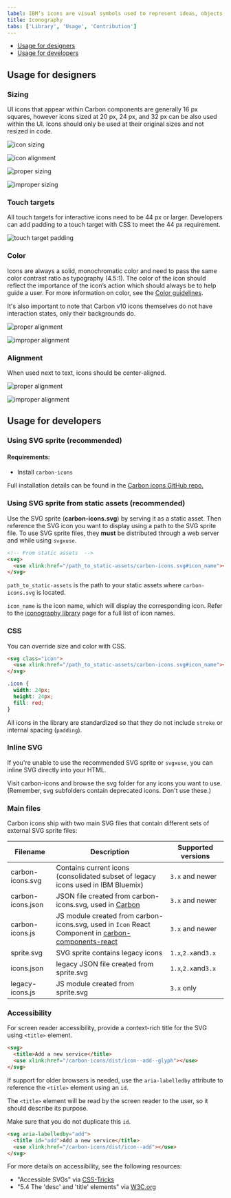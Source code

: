 ```yaml
---
label: IBM’s icons are visual symbols used to represent ideas, objects, or actions. They communicate messages at a glance, afford interactivity, and draw attention to important information.
title: Iconography
tabs: ['Library', 'Usage', 'Contribution']
---
```


<AnchorLinks>

- [Usage for designers](#usage-for-designers)
- [Usage for developers](#usage-for-developers)

</AnchorLinks>

## Usage for designers

### Sizing

UI icons that appear within Carbon components are generally 16 px squares, however icons sized at 20 px, 24 px, and 32 px can be also used within the UI. Icons should only be used at their original sizes and not resized in code.

<ImageComponent  cols="12">

![icon sizing](images/iconography_usage_sizing-alt.svg)

</ImageComponent>

<ImageComponent cols="12" caption="16 px and 20 px icons are optimized to feel balanced when paired with 14pt and 16pt IBM Plex. Use 24 px and 32 px when larger icons are needed.">

![icon alignment](images/iconography-usage-sizing-2.svg)

</ImageComponent>

<Row>
<Column offsetLg="4" md="4" lg="4">
  <DoDontExample
    correct
    label="Do use the correct icon size with IBM Plex.">

![proper sizing](images/iconography-usage-sizing-3.svg)

  </DoDontExample>
</Column>
<Column md="4" lg="4" >
  <DoDontExample label="Don’t alter the icon-text size ratio.">

![improper sizing](images/iconography-usage-sizing-4.svg)

  </DoDontExample>
</Column>
</Row>

### Touch targets

All touch targets for interactive icons need to be 44 px or larger. Developers can add padding to a touch target with CSS to meet the 44 px requirement.

<ImageComponent  cols="4">

![touch target padding](images/iconography-usage-padding-6.svg)

</ImageComponent>

### Color

Icons are always a solid, monochromatic color and need to pass the same color contrast ratio as typography (4.5:1). The color of the icon should reflect the importance of the icon’s action which should always be to help guide a user. For more information on color, see the [Color guidelines](/guidelines/color).

It's also important to note that Carbon v10 icons themselves do not have interaction states, only their backgrounds do.

<Row>
<Column offsetLg="4" md="4" lg="4">
  <DoDontExample
    correct
    label="Do match your icon color with your text color when pairing them.">

![proper alignment](images/iconography-color-01.png)

  </DoDontExample>
</Column>
<Column md="4" lg="4" >
  <DoDontExample label="Don’t use different colors for text and icons.">

![improper alignment](images/iconography-color-02.png)

  </DoDontExample>
</Column>
</Row>

### Alignment

When used next to text, icons should be center-aligned.

<Row>
<Column offsetLg="4" md="4" lg="4">
  <DoDontExample
    correct
    label="Do center-align icons when they’re next to text.">

![proper alignment](images/iconography-usage-sizing-5.svg)

  </DoDontExample>
</Column>
<Column md="4" lg="4" >
  <DoDontExample label="Don’t baseline-align icons to the text.">

![improper alignment](images/iconography-usage-sizing-6.svg)

  </DoDontExample>
</Column>
</Row>

## Usage for developers

### Using SVG sprite (recommended)

#### Requirements:

- Install `carbon-icons`

<p>Full installation details can be found in the <a href="https://github.com/ibm/carbon-icons" target="blank">Carbon icons GitHub repo.</a></p>

### Using SVG sprite from static assets (recommended)

Use the SVG sprite (**carbon-icons.svg**) by serving it as a static asset.
Then reference the SVG icon you want to display using a path to the SVG sprite file.
To use SVG sprite files, they **must** be distributed through a web server and while using `svgxuse`.

```html
<!-- From static assets  -->
<svg>
  <use xlink:href="/path_to_static-assets/carbon-icons.svg#icon_name"></use>
</svg>
```

`path_to_static-assets` is the path to your static assets where `carbon-icons.svg` is located.

`icon_name` is the icon name, which will display the corresponding icon. Refer to the [iconography library]("/guidelines/iconography") page for a full list of icon names.

### CSS

You can override size and color with CSS.

```html
<svg class="icon">
  <use xlink:href="/path_to_static-assets/carbon-icons.svg#icon_name"></use>
</svg>
```

```css
.icon {
  width: 24px;
  height: 24px;
  fill: red;
}
```

All icons in the library are standardized so that they do not include `stroke` or internal spacing (`padding`).

### Inline SVG

If you're unable to use the recommended SVG sprite or `svgxuse`, you can inline SVG directly into your HTML.

Visit carbon-icons and browse the svg folder for any icons you want to use. (Remember, svg subfolders contain deprecated icons. Don't use these.)

### Main files

Carbon icons ship with two main SVG files that contain different sets of external SVG sprite files:

| Filename          | Description                                                                                             | Supported versions  |
| ----------------- | ------------------------------------------------------------------------------------------------------- | ------------------- |
| carbon-icons.svg  | Contains current icons (consolidated subset of legacy icons used in IBM Bluemix)                        | `3.x` and newer     |
| carbon-icons.json | JSON file created from carbon-icons.svg, used in [Carbon](/guidelines/iconography/library)              | `3.x` and newer     |
| carbon-icons.js   | JS module created from carbon-icons.svg, used in `Icon` React Component in [carbon-components-react](#) | `3.x` and newer     |
| sprite.svg        | SVG sprite contains legacy icons                                                                        | `1.x`,`2.x`and`3.x` |
| icons.json        | legacy JSON file created from sprite.svg                                                                | `1.x`,`2.x`and`3.x` |
| legacy-icons.js   | JS module created from sprite.svg                                                                       | `3.x` only          |

### Accessibility

For screen reader accessibility, provide a context-rich title for the SVG using `<title>` element.

```html
<svg>
  <title>Add a new service</title>
  <use xlink:href="/carbon-icons/dist/icon--add--glyph"></use>
</svg>
```

If support for older browsers is needed, use the `aria-labelledby` attribute to reference the `<title>` element using an `id`.

The `<title>` element will be read by the screen reader to the user, so it should describe its purpose.

Make sure that you do not duplicate this `id`.

```html
<svg aria-labelledby="add">
  <title id="add">Add a new service</title>
  <use xlink:href="/carbon-icons/dist/icon--add"></use>
</svg>
```

For more details on accessibility, see the following resources:

- "Accessible SVGs" via [CSS-Tricks](https://css-tricks.com/accessible-svgs/)
- "5.4 The 'desc' and 'title' elements" via [W3C.org](https://www.w3.org/TR/SVG11/struct.html#DescriptionAndTitleElements)
